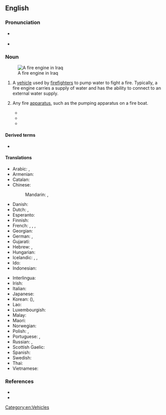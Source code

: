 {{also|fire-engine}}
==English==
{{wikipedia}}

===Pronunciation===
* {{a|UK|Australia}} {{IPA|en|/faɪə(ɹ).ɛn.dʒɪn/}}
* {{a|US}} {{enPR|fīər ĕn jĭn}} {{IPA|en|/faɪɚ.ɛn.dʒɪn/}}

===Noun===
{{en-noun}}
[[Image:Baghdad fire department engine Iraq.jpg|thumb|A fire engine in Iraq]]

# {{lb|en|firefighting}} A [[vehicle]] used by [[firefighter]]s to pump water to fight a fire. Typically, a fire engine carries a supply of water and has the ability to connect to an external water supply.
# {{lb|en|archaic}} Any fire [[apparatus]], such as the pumping apparatus on a fire boat.
#* {{quote-book|en|year=1844|title=A Treatise on the Cornish Pumping Engine - Parts 1-3  |author= William Pole |page=110 |ISBN= |passage=A plan somewhat similar to this was adopted by Smeaton in the boiler of his portable '''fire engine'''. }}
#* {{quote-book|en|year=1866|title=Fires, Fire Engines, and Fire Brigades: With a History of Manual and Steam Fire Engines |author=Charles Frederick T. Young  |page=93 |ISBN= |passage=In the same year a very compact arrangement for a stationary '''fire engine''' was described by Mr. Wm. Baddeley, in which he proposed it should be worked like a capstan by means of handspikes, and it could be bolted down to a ship's deck, or fastened wherever wanted. }}
#* {{quote-book|en|year=1868|title=A Treatise on the Steam-engine in Its Various Applications to Mines, Mills, Steam Navigation, Railways, and Agriculture |author= John Bourne |page=4 |ISBN= |passage=This discovery gave a great impulse to mechanical ingenuity, and many schemes were contrived to make this new agent available as a motive power; but the first of these projects that appears to have been of any avail was the '''fire engine''' of Captain Tomas Savery, who produced a vacuum by condensing steam in close vessels, and then applied the vaccuum so obtained to the elevation of water. }}

====Derived terms====
* {{l|en|fire engine red}}

====Translations====
{{trans-top|fire truck}}
* Arabic: {{t|ar|حَرِيق مُحَرِّك|m}}, {{t|ar|سيارة إطفاء الحريق }}
* Armenian: {{t|hy|հրշեջ մեքենա}}
* Catalan: {{t+|ca|camió de bombers|m}}
* Chinese:
*: Mandarin: {{t+|cmn|消防車|sc=Hani}}, {{t+|cmn|消防车|tr=xiāofángchē|sc=Hani}}
* Danish: {{t+|da|brandbil|c}}
* Dutch: {{t+|nl|brandweerauto|m}}, {{t+|nl|brandweerwagen|m}}
* Esperanto: {{t|eo|fajropumpilo}}
* Finnish: {{t+|fi|paloauto}}
* French: {{t|fr|camion d'incendie|m}}, {{t+|fr|pompe à incendie|f}}, {{t|fr|voiture de pompiers|f}}, {{t|fr|camion de pompiers|m}}
* Georgian: {{t|ka|სახანძრო მანქანა|sc=Geor}}
* German: {{t|de|Feuerwehrwagen|m}}, {{t|de|Feuerwehrspritze|f}}
* Gujarati: {{t|gu|લાયબંબો}}
* Hebrew: {{t+|he|כַּבָּאִית|f|tr=kabait}}, {{t+|he|רֶכֶב כִּבּוּי|m|tr=rekhev kibui}}
* Hungarian: {{t+|hu|tűzoltóautó}}
* Icelandic: {{t|is|brunabíll|m}}, {{t|is|slökkvibíll|m}}, {{t|is|slökkviliðsbíll|m}}
* Ido: {{t+|io|incendiopumpilo}}
* Indonesian: {{t|id|mobil pemadam kebakaran}}
{{trans-mid}}
* Interlingua: {{t|ia|pumpa de incendios}}
* Irish: {{t|ga|inneall dóiteáin|m}}
* Italian: {{t|it|mezzo antincendio|m}}
* Japanese: {{t|ja|消防車|tr=しょうぼうしゃ, shōbōsha}}
* Korean: {{t+|ko|소방차}} ({{t+|ko|消防車|sc=Hani}}), {{t+|ko|구급차}}
* Lao: {{t|lo|ລົດອັກຄີໄຟ}}
* Luxembourgish: {{t|lb|Pompjeesgefier|n}}
* Malay: {{t|ms|kereta bomba}}
* Maori: {{t|mi|waka tinei ahi}}
* Norwegian: {{t|no|brannbil|m}}
* Polish: {{t|pl|wóz strażacki|m}}, {{t|pl|samochód pożarniczy|m}}
* Portuguese: {{t|pt|carro de bombeiro|m}}, {{t|pt|carro de bombeiros|m}}
* Russian: {{t+|ru|пожа́рная маши́на|f}}, {{t+|ru|пожа́рный автомоби́ль|m}}
* Scottish Gaelic: {{t|gd|einnsean-smàlaidh|m}}
* Spanish: {{t|es|coche de bomberos|m}}
* Swedish: {{t+|sv|brandbil|c}}
* Thai: {{t|th|รถดับเพลิง}}
* Vietnamese: {{t|vi|xe cứu hỏa}}
{{trans-bottom}}

===References===
* {{R:Century 1911}}
* {{R:OneLook}}

[[Category:en:Vehicles]]